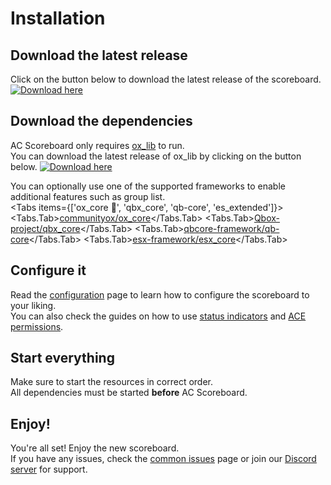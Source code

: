 
# Installation

<Steps>

## Download the latest release
Click on the button below to download the latest release of the scoreboard.
<a href="https://github.com/acscripts/ac_scoreboard/releases/latest/download/ac_scoreboard.zip">
    <img className="mt-2" src="https://raw.githubusercontent.com/acscripts/.github/refs/heads/main/badges/download.svg" alt="Download here" />
</a>

## Download the dependencies
AC Scoreboard only requires [ox_lib](https://github.com/communityox/ox_lib) to run.  
You can download the latest release of ox_lib by clicking on the button below.
<a href="https://github.com/communityox/ox_lib/releases/latest/download/ox_lib.zip">
    <img className="mt-2" src="https://raw.githubusercontent.com/acscripts/.github/refs/heads/main/badges/download.svg" alt="Download here" />
</a>

You can optionally use one of the supported frameworks to enable additional features such as group list.  
<Tabs items={['ox_core 🐂', 'qbx_core', 'qb-core', 'es_extended']}>
  <Tabs.Tab>[communityox/ox_core](https://github.com/communityox/ox_core)</Tabs.Tab>
  <Tabs.Tab>[Qbox-project/qbx_core](https://github.com/Qbox-project/qbx_core)</Tabs.Tab>
  <Tabs.Tab>[qbcore-framework/qb-core](https://github.com/qbcore-framework/qb-core)</Tabs.Tab>
  <Tabs.Tab>[esx-framework/esx_core](https://github.com/esx-framework/esx_core)</Tabs.Tab>
</Tabs>

## Configure it
Read the [configuration](./config) page to learn how to configure the scoreboard to your liking.  
You can also check the guides on how to use [status indicators](./guides/status-indicators) and [ACE permissions](./guides/ace-permissions).

## Start everything
Make sure to start the resources in correct order.  
All dependencies must be started **before** AC Scoreboard.

## Enjoy!
You're all set! Enjoy the new scoreboard.  
If you have any issues, check the [common issues](./issues) page or join our [Discord server](https://discord.acscripts.dev) for support.

</Steps>
